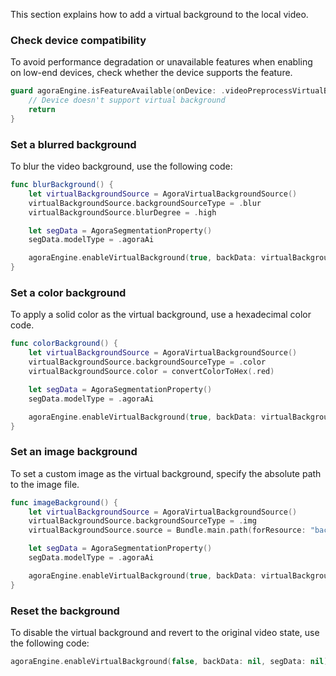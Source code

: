 
This section explains how to add a virtual background to the local video.

### Check device compatibility

To avoid performance degradation or unavailable features when enabling <Vg k= "RTEE_VB"/> on low-end devices, check whether the device supports the feature.

```swift
guard agoraEngine.isFeatureAvailable(onDevice: .videoPreprocessVirtualBackground) else {
    // Device doesn't support virtual background
    return
}
```

### Set a blurred background

To blur the video background, use the following code:

```swift
func blurBackground() {
    let virtualBackgroundSource = AgoraVirtualBackgroundSource()
    virtualBackgroundSource.backgroundSourceType = .blur
    virtualBackgroundSource.blurDegree = .high

    let segData = AgoraSegmentationProperty()
    segData.modelType = .agoraAi

    agoraEngine.enableVirtualBackground(true, backData: virtualBackgroundSource, segData: segData)
}
```

### Set a color background

To apply a solid color as the virtual background, use a hexadecimal color code. 

```swift
func colorBackground() {
    let virtualBackgroundSource = AgoraVirtualBackgroundSource()
    virtualBackgroundSource.backgroundSourceType = .color
    virtualBackgroundSource.color = convertColorToHex(.red)

    let segData = AgoraSegmentationProperty()
    segData.modelType = .agoraAi

    agoraEngine.enableVirtualBackground(true, backData: virtualBackgroundSource, segData: segData)
}
```

### Set an image background

To set a custom image as the virtual background, specify the absolute path to the image file.


```swift
func imageBackground() {
    let virtualBackgroundSource = AgoraVirtualBackgroundSource()
    virtualBackgroundSource.backgroundSourceType = .img
    virtualBackgroundSource.source = Bundle.main.path(forResource: "background_ss", ofType: "jpg")

    let segData = AgoraSegmentationProperty()
    segData.modelType = .agoraAi

    agoraEngine.enableVirtualBackground(true, backData: virtualBackgroundSource, segData: segData)
}
```

### Reset the background

To disable the virtual background and revert to the original video state, use the following code:


```swift
agoraEngine.enableVirtualBackground(false, backData: nil, segData: nil)
```
